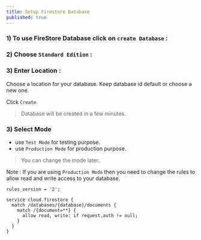 ```yaml
---
title: Setup Firestore Database
published: true
---
```


### 1) To use FireStore Database click on `create Database` : 

<ImageCenter src="https://res.cloudinary.com/dkkifg17t/image/upload/v1757666715/images_1_oqaxki.png" alt="Setup Firestore" />


### 2) Choose `Standard Edition` : 


### 3) Enter Location : 

Choose a location for your database. Keep database id default or choose a new one.

Click `Create`

> Database will be created in a few minutes. 

### 3) Select Mode 

* use `Test Mode` for testing purpose.
* use `Production Mode` for production purpose.

> You can change the mode later.


Note : If you are using `Production Mode` then you need to change the rules to allow read and write access to your database.

```plaintext
rules_version = '2';

service cloud.firestore {
  match /databases/{database}/documents {
    match /{document=**} {
      allow read, write: if request.auth != null;
    }
  }
}
```

